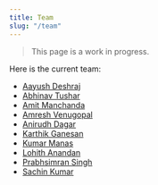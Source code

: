 ```yaml
---
title: Team
slug: "/team"
---
```


> This page is a work in progress.

Here is the current team:

- [Aayush Deshraj](https://github.com/oyoot)
- [Abhinav Tushar](https://lepisma.xyz)
- [Amit Manchanda](https://github.com/a2tm7a)
- [Amresh Venugopal](https://ltbringer.github.io/blog/)
- [Anirudh Dagar](https://github.com/anirudhdagar)
- [Karthik Ganesan](https://github.com/karthik19967829)
- [Kumar Manas](https://github.com/janaab11/)
- [Lohith Anandan](https://github.com/lohith-anandan)
- [Prabhsimran Singh](https://github.com/pskrunner14)
- [Sachin Kumar](https://sachinkum.github.io/)
